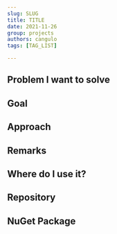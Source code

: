 ```yaml
---
slug: SLUG
title: TITLE
date: 2021-11-26
group: projects
authors: cangulo
tags: [TAG_LIST]

---
```




## Problem I want to solve


<!--truncate-->

## Goal

## Approach

## Remarks

## Where do I use it?

## Repository

## NuGet Package

<!-- ## GitHub Action -->

